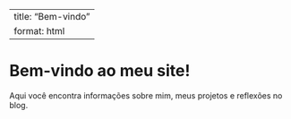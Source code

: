 
---
title: "Bem-vindo"
format: html
---

# Bem-vindo ao meu site!

Aqui você encontra informações sobre mim, meus projetos e reflexões no blog.
